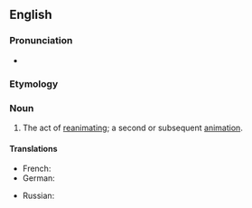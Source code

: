 {{also|Reanimation|réanimation}}
==English==

===Pronunciation===
* {{rhymes|eɪʃən|lang=en}}

===Etymology===
{{prefix|en|re|animation}}

===Noun===
{{en-noun|~}}

# The act of [[reanimate|reanimating]]; a second or subsequent [[animation]].

====Translations====
{{trans-top|act of reanimating}}
* French: {{t+|fr|réanimation|f}}
* German: {{t|de|Reanimation|f}}
{{trans-mid}}
* Russian: {{t+|ru|реанима́ция|f}}
{{trans-bottom}}